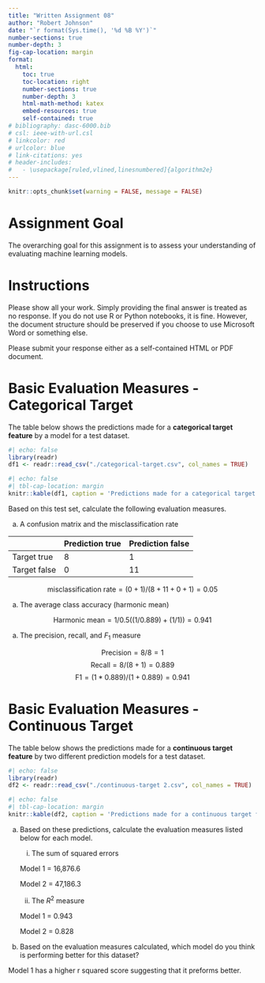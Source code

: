 ---
title: "Written Assignment 08"
author: "Robert Johnson"
date: "`r format(Sys.time(), '%d %B %Y')`"
number-sections: true
number-depth: 3
fig-cap-location: margin
format:
  html:
    toc: true
    toc-location: right
    number-sections: true
    number-depth: 3
    html-math-method: katex
    embed-resources: true
    self-contained: true
# bibliography: dasc-6000.bib 
# csl: ieee-with-url.csl
# linkcolor: red
# urlcolor: blue
# link-citations: yes
# header-includes:
#   - \usepackage[ruled,vlined,linesnumbered]{algorithm2e}
---

```{r setup, include=FALSE} 
knitr::opts_chunk$set(warning = FALSE, message = FALSE) 
```

# Assignment Goal {.unnumbered}

The overarching goal for this assignment is to assess your understanding of evaluating machine learning models. 

# Instructions {.unnumbered}

Please show all your work. Simply providing the final answer is treated as no response. If you do not use R or Python notebooks, it is fine. However, the document structure should be preserved if you choose to use Microsoft Word or something else.

Please submit your response either as a self-contained HTML or PDF document.

# Basic Evaluation Measures - Categorical Target

The table below shows the predictions made for a **categorical target feature** by a model for a test dataset.

```{r}
#| echo: false
library(readr)
df1 <- readr::read_csv("./categorical-target.csv", col_names = TRUE)
```


```{r}
#| echo: false
#| tbl-cap-location: margin
knitr::kable(df1, caption = 'Predictions made for a categorical target feature.', align = "lrr")
```


Based on this test set, calculate the following evaluation measures.

(a) A confusion matrix and the misclassification rate

|            | Prediction true| Prediction false|
|------------|----------------|-----------------|
|Target true | 8              | 1               |
|Target false| 0              | 11              |

$$
\text{misclassification rate} = (0 + 1) / (8 + 11 + 0 + 1) = 0.05
$$
    
(a) The average class accuracy (harmonic mean)

$$
\text{Harmonic mean} = 1 / 0.5((1/0.889) + (1/1)) = 0.941
$$

(a) The precision, recall, and $F_1$ measure

$$
\text{Precision} = 8 / 8 = 1
$$
$$
\text{Recall} = 8 / (8+1) = 0.889
$$
$$
\text{F1} = (1 * 0.889) / (1 + 0.889) = 0.941
$$


# Basic Evaluation Measures - Continuous Target

The table below shows the predictions made for a **continuous target feature** by two different prediction models for a test dataset.

```{r}
#| echo: false
library(readr)
df2 <- readr::read_csv("./continuous-target 2.csv", col_names = TRUE)
```


```{r}
#| echo: false
#| tbl-cap-location: margin
knitr::kable(df2, caption = 'Predictions made for a continuous target feature.', align = "lrrr")
```

(a) Based on these predictions, calculate the evaluation measures listed below for each
model.

    i. The sum of squared errors
    
    Model 1 = 16,876.6
    
    Model 2 = 47,186.3
    
    ii. The $R^2$ measure

    Model 1 = 0.943
    
    Model 2 = 0.828

(a) Based on the evaluation measures calculated, which model do you think is performing better for this dataset?


Model 1 has a higher r squared score suggesting that it preforms better.